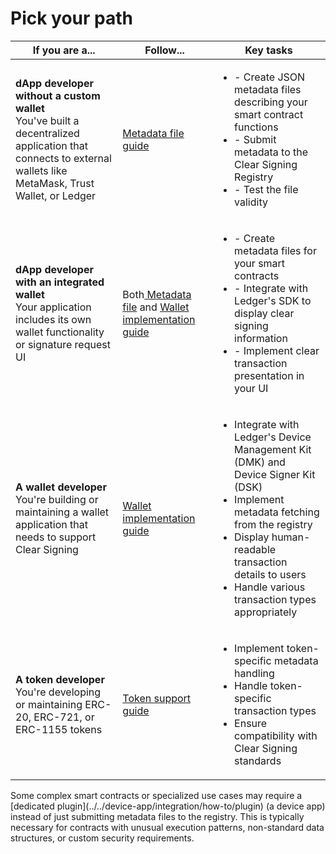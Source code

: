 
# Pick your path

| If you are a... |  Follow... | Key tasks |
| --------------- | --------- | --------- |
| <b>dApp developer without a custom wallet</b>  <br /> You've built a decentralized application that connects to external wallets like MetaMask, Trust Wallet, or Ledger | [Metadata file guide](./metadata-file/overview.mdx) | <ul> <li>- Create JSON metadata files describing your smart contract functions </li> <li>- Submit metadata to the Clear Signing Registry </li> <li>- Test the file validity </li> </ul> |
| <b> dApp developer with an integrated wallet</b> <br /> Your application includes its own wallet functionality or signature request UI | Both[ Metadata file](./metadata-file/overview.mdx) and [Wallet implementation guide](./wallet-implementation.mdx) | <ul> <li>- Create metadata files for your smart contracts </li> <li>- Integrate with Ledger's SDK to display clear signing information </li> <li>- Implement clear transaction presentation in your UI </li> </ul> |
| <b>A wallet developer</b> <br /> You're building or maintaining a wallet application that needs to support Clear Signing | [Wallet implementation guide](./wallet-implementation.mdx) | <ul> <li>Integrate with Ledger's Device Management Kit (DMK) and Device Signer Kit (DSK) </li> <li>Implement metadata fetching from the registry </li> <li>Display human-readable transaction details to users </li> <li>Handle various transaction types appropriately </li> </ul> |
| <b>A token developer</b> <br /> You're developing or maintaining ERC-20, ERC-721, or ERC-1155 tokens | [Token support guide](./token-support.mdx) | <ul> <li>Implement token-specific metadata handling </li> <li>Handle token-specific transaction types </li> <li>Ensure compatibility with Clear Signing standards </li> </ul> |


<Callout type="warning" emoji="⚠️">
    Some complex smart contracts or specialized use cases may require a [dedicated plugin](../../device-app/integration/how-to/plugin) (a device app) instead of just submitting metadata files to the registry. This is typically necessary for contracts with unusual execution patterns, non-standard data structures, or custom security requirements.
</Callout>
